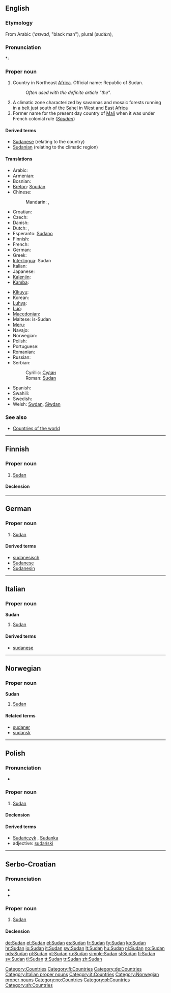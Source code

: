==English==
{{wikipedia}}

===Etymology===
From Arabic {{Arab|[[اسود]]}} (''’aswad'', "black man"), plural {{Arab|[[سودان]]}} (sudá:n),

===Pronunciation===
*: {{rhymes|æn}}

===Proper noun===
{{en-proper noun}}

# Country in Northeast [[Africa]]. Official name: Republic of Sudan.
#: ''Often used with the definite article "the".''
# A climatic zone characterized by savannas and mosaic forests running in a belt just south of the [[Sahel]] in West and East [[Africa]]
# Former name for the present day country of [[Mali]] when it was under French colonial rule (''[[Soudan]]'')

====Derived terms====
* [[Sudanese]] (relating to the country)
* [[Sudanian]] (relating to the climatic region)

====Translations====
{{trans-top|Republic of Sudan}}
* Arabic: {{t-|ar|السودان|m|tr=al-sudaan}}
* Armenian: {{t-|hy|Սուդան|tr=Sudan}}
* Bosnian: {{t-|bs|Sudan|m}}
* [[Breton]]: [[Soudan]]
* Chinese:
*: Mandarin: {{t|cmn|蘇丹|sc=Hani}},  {{t|cmn|苏丹|tr=Sūdān|sc=Hani}}
* Croatian: {{t+|hr|Sudan|m}}
* Czech: {{t-|cs|Súdán|m}}
* Danish: {{t-|da|Sudan}}
* Dutch: {{t+|nl|Sudan}}, {{t+|nl|Soedan}}
* Esperanto: [[Sudano]]
* Finnish: {{t+|fi|Sudan}}
* French: {{t+|fr|Soudan|m}}
* German: {{t+|de|Sudan}}
* Greek: {{t-|el|Σουδάν|n|tr=Soudán}}
* [[Interlingua]]: Sudan
* Italian: {{t+|it|Sudan|m}}
* Japanese: {{t+|ja|スーダン|tr=Sūdan}}
* [[Kalenjin]]: {{tø|kln|Sudan}}
* [[Kamba]]: {{tø|kam|Sudan}}
{{trans-mid}}
* [[Kikuyu]]: {{tø|ki|Sudan}}
* Korean: {{t+|ko|수단|tr=Sudan|sc=Hang}}
* [[Luhya]]: {{tø|luy|Sudan}}
* [[Luo]]: {{tø|luo|Sudan}}
* [[Macedonian]]: {{t+|mk|Судан|m|tr=Súdan}}
* Maltese: is-Sudan
* [[Meru]]: {{tø|mer|Sudan}}
* Navajo: {{tø|nv|Soodą́ą}}
* Norwegian: {{t+|no|Sudan}}
* Polish: {{t+|pl|Sudan|m}}
* Portuguese: {{t+|pt|Sudão|m}}
* Romanian: {{t-|ro|Sudan|n}}
* Russian: {{t+|ru|Судан|m|tr=Sudán}}
* Serbian:
*: Cyrillic: [[Судан#Serbian|Судан]] {{m}}
*: Roman: [[Sudan#Serbian|Sudan]] {{m}}
* Spanish: {{t+|es|Sudán|m}}
* Swahili: {{t+|sw|Sudan|xs=Swahili}}
* Swedish: {{t+|sv|Sudan}}
* Welsh: [[Swdan]], [[Siwdan]]
{{trans-bottom}}

===See also===
* [[Appendix:Countries of the world|Countries of the world]]

[[Category:Countries]]

----

==Finnish==
{{wikipedia|lang=fi}}

===Proper noun===
{{infl|fi|proper noun}}

# [[#English|Sudan]]

====Declension====
{{fi-decl-tuoli|Sudan|np=1}}

[[Category:fi:Countries]]

----

==German==
{{wikipedia|lang=de}}

===Proper noun===
{{infl|de|proper noun|g=m}}

# [[#English|Sudan]]

====Derived terms====
* [[sudanesisch]]
* [[Sudanese]]
* [[Sudanesin]]

[[Category:de:Countries]]

----

==Italian==
{{wikipedia|lang=it}}

===Proper noun===
'''Sudan''' {{m}}

# [[#English|Sudan]]

====Derived terms====
* [[sudanese]]

[[Category:Italian proper nouns]]
[[Category:it:Countries]]

----

==Norwegian==

===Proper noun===
'''Sudan'''

# [[#English|Sudan]]

====Related terms====
* [[sudaner]]
* [[sudansk]]

[[Category:Norwegian proper nouns]]
[[Category:no:Countries]]

----

==Polish==

===Pronunciation===
* {{IPA|/ˈsudan/|lang=pl}}

===Proper noun===
{{infl|pl|proper noun|g=m}}

# [[#English|Sudan]]

====Declension====
{{pl-decl-noun-sing
|Sudan
|Sudanu
|Sudanowi
|Sudan
|Sudanem
|Sudanie
|Sudanie
}}

====Derived terms====
* [[Sudańczyk]] {{m}}, [[Sudanka]] {{f}}
* adjective: [[sudański]]

[[Category:pl:Countries]]

----

==Serbo-Croatian==

===Pronunciation===
* {{IPA|/sǔdaːn/|lang=sh}}
* {{hyphenation|Su|dan}}

===Proper noun===
{{sh-proper-noun|g=m|head=Sùdān|r|Судан|Су̀да̄н}}

# [[#English|Sudan]]

====Declension====
{{sh-decl-noun-unc
|Sùdān
|Sudána
|Sudanu
|Sudan
|Sudane
|Sudanu
|Sudanom
}}

[[Category:sh:Countries]]

[[de:Sudan]]
[[et:Sudan]]
[[el:Sudan]]
[[es:Sudan]]
[[fr:Sudan]]
[[fy:Sudan]]
[[ko:Sudan]]
[[hr:Sudan]]
[[io:Sudan]]
[[it:Sudan]]
[[sw:Sudan]]
[[lt:Sudan]]
[[hu:Sudan]]
[[nl:Sudan]]
[[no:Sudan]]
[[nds:Sudan]]
[[pl:Sudan]]
[[pt:Sudan]]
[[ru:Sudan]]
[[simple:Sudan]]
[[sl:Sudan]]
[[fi:Sudan]]
[[sv:Sudan]]
[[tl:Sudan]]
[[tt:Sudan]]
[[tr:Sudan]]
[[zh:Sudan]]
